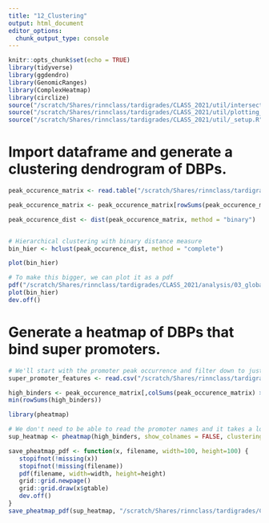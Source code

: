 ```yaml
---
title: "12_Clustering"
output: html_document
editor_options: 
  chunk_output_type: console
---
```


```r
knitr::opts_chunk$set(echo = TRUE)
library(tidyverse)
library(ggdendro)
library(GenomicRanges)
library(ComplexHeatmap)
library(circlize)
source("/scratch/Shares/rinnclass/tardigrades/CLASS_2021/util/intersect_functions.R")
source("/scratch/Shares/rinnclass/tardigrades/CLASS_2021/util/plotting_functions.R")
source("/scratch/Shares/rinnclass/tardigrades/CLASS_2021/util/_setup.R")
```

# Import dataframe and generate a clustering dendrogram of DBPs.
```r
peak_occurence_matrix <- read.table("/scratch/Shares/rinnclass/tardigrades/CLASS_2021/analysis/01_global_peak_properties/results/lncrna_mrna_promoter_peak_occurence_matrix.tsv")

peak_occurence_matrix <- peak_occurence_matrix[rowSums(peak_occurence_matrix) > 350, ]

peak_occurence_dist <- dist(peak_occurence_matrix, method = "binary")


# Hierarchical clustering with binary distance measure
bin_hier <- hclust(peak_occurence_dist, method = "complete")

plot(bin_hier)

# To make this bigger, we can plot it as a pdf
pdf("/scratch/Shares/rinnclass/tardigrades/CLASS_2021/analysis/03_global_clustering/figures/dbp_hclust_dendro.pdf", height = 12, width = 70)
plot(bin_hier)
dev.off()
```


# Generate a heatmap of DBPs that bind super promoters.
```r
# We'll start with the promoter peak occurrence and filter down to just those that have high numbers of dbps
super_promoter_features <- read.csv("/scratch/Shares/rinnclass/tardigrades/CLASS_2021/analysis/01_global_peak_properties/results/super_promoter_features.csv")

high_binders <- peak_occurence_matrix[,colSums(peak_occurence_matrix) > 350]
min(rowSums(high_binders))

library(pheatmap)

# We don't need to be able to read the promoter names and it takes a long time to plot those.
sup_heatmap <- pheatmap(high_binders, show_colnames = FALSE, clustering_distance_rows = "binary", clustering_distance_cols = "binary")

save_pheatmap_pdf <- function(x, filename, width=100, height=100) {
   stopifnot(!missing(x))
   stopifnot(!missing(filename))
   pdf(filename, width=width, height=height)
   grid::grid.newpage()
   grid::grid.draw(x$gtable)
   dev.off()
}
save_pheatmap_pdf(sup_heatmap, "/scratch/Shares/rinnclass/tardigrades/CLASS_2021/analysis/03_global_clustering/figures/test.pdf")

```




